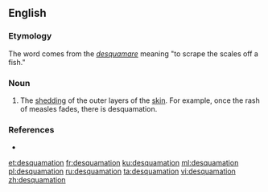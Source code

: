 ==English==

===Etymology===
The word comes from the {{etyl|la|en}} ''[[desquamare]]'' meaning "to scrape the scales off a fish."

===Noun===
{{en-noun|~}}

# {{context|medical|lang=en}} The [[shedding]] of the outer layers of the [[skin]]. For example, once the rash of measles fades, there is desquamation.

===References===
* {{R:Webster 1913}}

[[et:desquamation]]
[[fr:desquamation]]
[[ku:desquamation]]
[[ml:desquamation]]
[[pl:desquamation]]
[[ru:desquamation]]
[[ta:desquamation]]
[[vi:desquamation]]
[[zh:desquamation]]